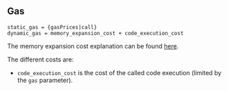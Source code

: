 ## Gas

    static_gas = {gasPrices|call}
    dynamic_gas = memory_expansion_cost + code_execution_cost

The memory expansion cost explanation can be found [here](/about#memoryexpansion).

The different costs are:

- `code_execution_cost` is the cost of the called code execution (limited by the `gas` parameter).
